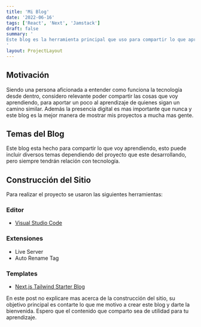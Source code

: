 ```yaml
---
title: 'Mi Blog'
date: '2022-06-16'
tags: ['React', 'Next', 'Jamstack']
draft: false
summary: '
Este blog es la herramienta principal que uso para compartir lo que aprendo sobre ciencia y tecnología.
'
layout: ProjectLayout
---
```


## Motivación

Siendo una persona aficionada a entender como funciona la tecnología desde dentro, considero relevante poder compartir las cosas que voy aprendiendo, para aportar un poco al aprendizaje de quienes sigan un camino similar. Además la presencia digital es mas importante que nunca y este blog es la mejor manera de mostrar mis proyectos a mucha mas gente.

## Temas del Blog

Este blog esta hecho para compartir lo que voy aprendiendo, esto puede incluir diversos temas dependiendo del proyecto que este desarrollando, pero siempre tendrán relación con tecnología.

## Construcción del Sitio

Para realizar el proyecto se usaron las siguientes herramientas:

### Editor

- [Visual Studio Code](https://code.visualstudio.com/)

### Extensiones

- Live Server
- Auto Rename Tag

### Templates

- [Next.js Tailwind Starter Blog](https://jamstackthemes.dev/theme/nextjs-tailwind-starter-blog/)

En este post no explicare mas acerca de la construcción del sitio, su objetivo principal es contarte lo que me motivo a crear este blog y darte la bienvenida. Espero que el contenido que comparto sea de utilidad para tu aprendizaje.

